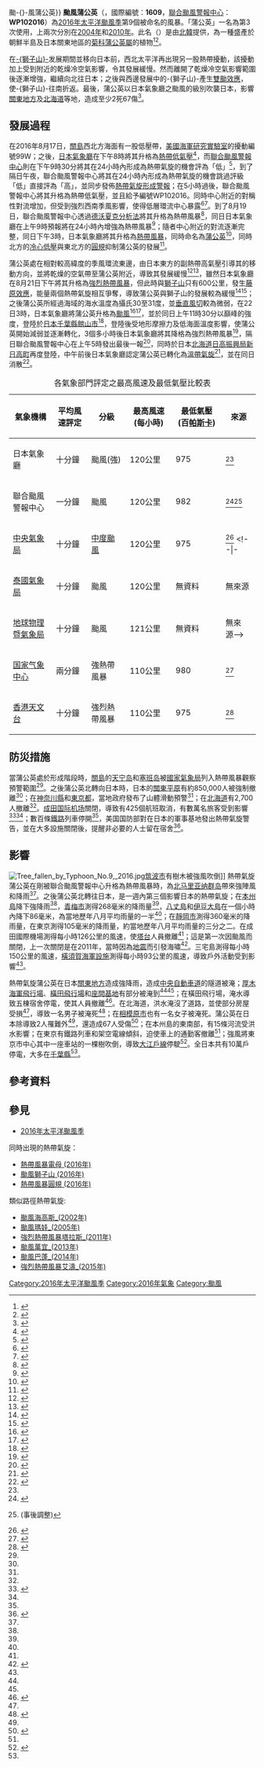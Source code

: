 {{NoteTA
|G1=Weather
|G2=TyphoonNew
|G3=TyphoonOld
|G4=地名
|G5=單位
|T=zh:颱風蒲公英 (2016年); zh-cn:强热带风暴蒲公英 (2016年); zh-hk:強烈熱帶風暴蒲公英 (2016年)<!--; zh-mo:颱風蒲公英 (2016年)-->; zh-tw:中度颱風蒲公英 (2016年);
|1=zh:颱風蒲公英; zh-cn:强热带风暴蒲公英; zh-hk:強烈熱帶風暴蒲公英<!--; zh-mo:颱風蒲公英-->; zh-tw:中度颱風蒲公英;
|2=zh-hans:台; zh-hant:台; zh-tw:臺
|3=zh:Typhoon Mindulle; zh-cn:Severe Tropical Storm Mindulle; zh-hk:Severe Tropical Storm Mindulle<!--; zh-mo:Typhoon Mindulle-->; zh-tw:Typhoon Mindulle;
|skin=typhoon
}}
{{About|2016年的颱風蒲公英|其他名為蒲公英的風暴|颱風蒲公英{{!}}颱-{}-風蒲公英}}
{{UTC+8}}
{{颱風基礎資訊
|颱風名稱 = 颱風蒲公英
|外文名稱 = Typhoon Mindulle
|外文語言 = 英文
|代表圖像 = Mindulle 2016-08-22 0345Z.jpg
|代表圖像名稱 = 即將登陸日本[[本州|本州]]的颱風蒲公英，圖片的左下角為[[颱風獅子山_(2016年)|熱帶風暴狮子山]]。
|形成日期 = 2016年8月17日
|消散日期 = 2016年8月23日
|十分鐘平均風速JMA = 65|JMA=knot
|十分鐘平均風速CWB = 33|CWB=m/s
|十分鐘平均風速KMA = <!--27-->|KMA=m/s
|十分鐘平均風速HKO = 110
|十分鐘平均風速SMG = <!--121-->
|十分鐘平均風速NCHMF = 
|十分鐘平均風速TMD = <!--65-->|TMD=knot
|二分鐘平均風速 = 30|NMC=m/s
|一分鐘平均風速 = 65|SSHS=knot<!--JTWC-->
|瞬間最大陣風 = 175<!--JMA-->
|最低氣壓 = 975<!--JMA-->
|財產損失 = 
|死傷人數 = 日本至少2死67傷
|影響地區 = [[日本|日本]]
|備註 = 
|颱風路徑圖 = Mindulle 2016 track.png
|風季年份 = 2016
|風季位置 = 太平洋
}}
'''颱風蒲公英'''（{{lang-en|'''Typhoon Mindulle'''}}，國際編號：'''1609'''，[[聯合颱風警報中心|聯合颱風警報中心]]：'''WP102016'''）為[[2016年太平洋颱風季|2016年太平洋颱風季]]第9個被命名的風暴。「蒲公英」一名為第3次使用，上兩次分別在[[颱風敏督利_(2004年)|2004年]]和[[熱帶風暴蒲公英_(2010年)|2010年]]。此名（{{lang|ko|민들레}}）是由[[北韓|北韓]]提供，為一種盛產於朝鮮半島及日本關東地區的[[菊科|菊科]][[蒲公英屬|蒲公英屬]]的植物<ref>{{cite web|url=http://www.hko.gov.hk/informtc/sound/tc_pronunciation2016_uc.htm#N.korea|title=熱帶氣旋名稱的意義|author=香港天文台|accessdate=2016-07-26|archive-url=https://web.archive.org/web/20160817211512/http://www.hko.gov.hk/informtc/sound/tc_pronunciation2016_uc.htm#N.korea#N.korea|archive-date=2016-08-17|dead-url=no}}</ref><ref>{{cite web|url=http://cwb.gov.tw/V7/knowledge/encyclopedia/ty007.htm|title=颱風百問——颱風是怎麼命名？|publisher=交通部中央氣象局|accessdate=2015-06-20|deadurl=yes|archiveurl=https://web.archive.org/web/20160531115722/http://www.cwb.gov.tw/V7/knowledge/encyclopedia/ty007.htm|archivedate=2016-05-31}}</ref>。

在[[颱風獅子山_(2016年)|-{獅子山}-]]发展期間並移向日本前，西北太平洋再出現另一股熱帶擾動，該擾動加上受到附近的乾燥冷空氣影響，令其發展緩慢。然而離開了乾燥冷空氣影響範圍後逐漸增強，繼續向北往日本；之後與西邊發展中的-{獅子山}-產生[[雙颱效應|雙颱效應]]，使-{獅子山}-往南折返。最後，蒲公英以日本氣象廳之颱風的級別吹襲日本，影響[[關東地方|關東地方]]及[[北海道|北海道]]等地，造成至少2死67傷<ref name="Global Catastrophe Recap August 2016">{{Cite web|url=http://thoughtleadership.aonbenfield.com/Documents/20160908-ab-analytics-if-august-global-recap.pdf|title=2016年8月全球災難概況|website=thoughtleadership.aonbenfield.com|publisher=Aon Benfield|access-date=2017-09-08|archive-url=https://web.archive.org/web/20170719062342/http://thoughtleadership.aonbenfield.com/Documents/20160908-ab-analytics-if-august-global-recap.pdf|archive-date=2017-07-19|dead-url=no}}{{en}}</ref>。

==發展過程==
在2016年8月17日，[[關島|關島]]西北方海面有一股低壓帶，[[美國海軍研究實驗室|美國海軍研究實驗室]]的擾動編號99W；之後，[[日本氣象廳|日本氣象廳]]在下午8時將其升格為[[熱帶低氣壓|熱帶低氣壓]]<ref>{{cite web|title=2016年8月17日12時海洋天氣警告|url=http://www.wis-jma.go.jp/cms/warning/2016/08/17/marine-weather-warning-for-gmdss-metarea-xi-2016-08-17t120000z/|website=WIS Portal – GISC Tokyo|publisher=Japan Meteorological Agency|accessdate=2016-08-22|date=2016-08-17|archive-url=https://web.archive.org/web/20160917031105/http://www.wis-jma.go.jp/cms/warning/2016/08/17/marine-weather-warning-for-gmdss-metarea-xi-2016-08-17t120000z/|archive-date=2016-09-17|dead-url=no}}{{en}}</ref>，而[[聯合颱風警報中心|聯合颱風警報中心]]則在下午9時30分將其在24小時內形成為熱帶氣旋的機會評為「低」<ref>{{cite web|url=http://www.webcitation.org/6jrT0YlV5|title=聯合颱風警報中心2016年8月17日13時30分天后展望|date=2016-08-17|accessdate=2019-01-21|archive-date=2019-01-25|archive-url=https://web.archive.org/web/20190125074404/http://www.webcitation.org/6jrT0YlV5|dead-url=no}}{{en}}</ref>，到了隔日午夜，聯合颱風警報中心將其在24小時內形成為熱帶氣旋的機會跳過評級「低」直接評為「高」，並同步發佈[[熱帶氣旋形成警報|熱帶氣旋形成警報]]；在5小時過後，聯合颱風警報中心將其升格為熱帶低氣壓，並且給予編號WP102016。同時中心附近的對稱性對流增加，但受到強烈西南季風影響，使得低層環流中心暴露<ref>{{cite web|title=熱帶氣旋形成警報|url=http://weather.noaa.gov/pub/data/raw/wt/wtpn21.pgtw..txt |publisher=聯合颱風警報中心|accessdate=2016-08-22 |archiveurl=https://www.webcitation.org/6jsiSdon8?url=http://gwydir.demon.co.uk/advisories/WTPN21-PGTW_201608171600.htm |archivedate=2016-08-19 |date=2016-08-17 |deadurl=yes }}{{en}}</ref><ref>{{cite web|title=熱帶性低氣壓WP102016 #1|url=http://weather.noaa.gov/pub/data/raw/wd/wdpn32.pgtw..txt |publisher=聯合颱風警報中心|accessdate=2016-08-22 |archiveurl=https://www.webcitation.org/6jrS6GNZA?url=http://gwydir.demon.co.uk/advisories/WDPN32-PGTW_201608172100.htm |archivedate=2016-08-18 |date=2016-08-17 |deadurl=yes }}{{en}}</ref>。到了8月19日，聯合颱風警報中心透過[[德沃夏克分析法|德沃夏克分析法]]將其升格為熱帶風暴<ref>{{cite web|title=熱帶風暴WP102016 #5 |url=http://weather.noaa.gov/pub/data/raw/wd/wdpn32.pgtw..txt |publisher=聯合颱風警報中心|accessdate=2016-08-22 |archiveurl=https://www.webcitation.org/6jt0TtPQe?url=http://gwydir.demon.co.uk/advisories/WDPN32-PGTW_201608182100.htm |archivedate=2016-08-19 |date=2016-08-18 |deadurl=yes }}{{en}}</ref>，同日日本氣象廳在上午9時預報將在24小時內增強為熱帶風暴<ref>{{cite web|url=http://www.webcitation.org/6jszoR0Sw|title=日本氣象廳熱帶氣旋分析|date=2016-08-17|accessdate=2019-01-21|archive-date=2019-01-25|archive-url=https://web.archive.org/web/20190125074404/http://www.webcitation.org/6jszoR0Sw|dead-url=no}}{{en}}</ref>；隨者中心附近的對流逐漸完整，同日下午3時，日本氣象廳將其升格為[[熱帶風暴|熱帶風暴]]，同時命名為[[蒲公英|蒲公英]]<ref>{{cite web|title=區域專責機構熱帶氣旋預報190600|url=http://weather.noaa.gov/pub/data/raw/wt/wtpq22.rjtd..txt |publisher=日本氣象廳|accessdate=2016-08-22 |archiveurl=https://www.webcitation.org/6jsznjh8k?url=http://gwydir.demon.co.uk/advisories/WTPQ22-RJTD_201608190600.htm |archivedate=2016-08-19 |date=2016-08-19 |deadurl=yes }}{{en}}</ref>，同時北方的[[冷心低壓|冷心低壓]]與東北方的[[熱帶風暴圓規_(2016年)|圓規]]抑制蒲公英的發展<ref>{{cite web|title=熱帶風暴WP102016 #7 |url=http://weather.noaa.gov/pub/data/raw/wd/wdpn32.pgtw..txt |publisher=聯合颱風警報中心|accessdate=2016-08-22 |archiveurl=https://www.webcitation.org/6jt0SiC3W?url=http://gwydir.demon.co.uk/advisories/WDPN32-PGTW_201608190900.htm |archivedate=2016-08-19 |date=2016-08-19 |deadurl=yes }}{{en}}</ref>。

蒲公英處在相對較高緯度的季風環流東邊，由日本東方的副熱帶高氣壓引導其的移動方向，並將乾燥的空氣帶至蒲公英附近，導致其發展緩慢<ref>{{cite web|title=熱帶性低氣壓WP102016 #11|url=http://weather.noaa.gov/pub/data/raw/wd/wdpn32.pgtw..txt |publisher=聯合颱風警報中心|accessdate=2016-08-22 |archiveurl=https://www.webcitation.org/6juZ6pvY6?url=http://gwydir.demon.co.uk/advisories/WDPN32-PGTW_201608200900.htm |archivedate=2016-08-20 |date=2016-08-20 |deadurl=yes }}{{en}}</ref><ref>{{cite web|title=熱帶風暴WP102016 #13 |url=http://weather.noaa.gov/pub/data/raw/wd/wdpn32.pgtw..txt |publisher=聯合颱風警報中心|accessdate=2016-08-22 |archiveurl=https://www.webcitation.org/6jwCAIQ7Z?url=http://gwydir.demon.co.uk/advisories/WDPN32-PGTW_201608202100.htm |archivedate=2016-08-21 |date=2016-08-20 |deadurl=yes }}{{en}}</ref>，雖然日本氣象廳在8月21日下午將其升格為[[強烈熱帶風暴|強烈熱帶風暴]]，但此時與[[颱風獅子山_(2016年)|獅子山]]只有600公里，發生[[藤原效應|藤原效應]]，能量兩個熱帶氣旋相互爭奪，導致蒲公英與獅子山的發展較為緩慢<ref>{{cite web|title=區域專責機構熱帶氣旋預報 210600 |url=http://weather.noaa.gov/pub/data/raw/wt/wtpq22.rjtd..txt |publisher=日本氣象廳|accessdate=2016-08-22 |archiveurl=https://www.webcitation.org/6jwBeBv5w?url=http://gwydir.demon.co.uk/advisories/WTPQ22-RJTD_201608210600.htm |archivedate=2016-08-21 |date=2016-08-21 |deadurl=yes }}{{en}}</ref><ref>{{cite web|title=熱帶風暴WP102016 #15|url=http://weather.noaa.gov/pub/data/raw/wd/wdpn32.pgtw..txt |publisher=聯合颱風警報中心|accessdate=2016-08-22 |archiveurl=https://www.webcitation.org/6jwCAIQ7Z?url=http://gwydir.demon.co.uk/advisories/WDPN32-PGTW_201608202100.htm |archivedate=2016-08-21 |date=2016-08-21 |deadurl=yes }}{{en}}</ref>；之後蒲公英所經過海域的海水溫度為攝氏30至31度，並[[风切变|垂直風切]]較為微弱，在22日3時，日本氣象廳將蒲公英升格為[[颱風|颱風]]<ref>{{cite web|title=熱帶風暴WP102016 #17 |url=http://weather.noaa.gov/pub/data/raw/wd/wdpn32.pgtw..txt |publisher=聯合颱風警報中心|accessdate=2016-08-22 |archiveurl=https://www.webcitation.org/6jwC8mU1I?url=http://gwydir.demon.co.uk/advisories/WDPN32-PGTW_201608212100.htm |archivedate=2016-08-21 |date=2016-08-21 |deadurl=yes }}{{en}}</ref><ref>{{cite web|title=區域專責機構熱帶氣旋預報 211800 |url=http://weather.noaa.gov/pub/data/raw/wt/wtpq22.rjtd..txt |publisher=日本氣象廳|accessdate=2016-08-22 |archiveurl=https://www.webcitation.org/6jwBcfIZo?url=http://gwydir.demon.co.uk/advisories/WTPQ22-RJTD_201608211800.htm |archivedate=2016-08-21 |date=2016-08-21 |deadurl=yes }}{{en}}</ref>，並於同日上午11時30分以巔峰的強度，登陸於[[日本|日本]][[千葉縣|千葉縣]][[館山市|館山市]]<ref>{{cite web|title=平成28年 颱風第9號情報 第37號 |url=http://www.jma.go.jp/jp/typh/D20160822034309477.html |publisher=日本氣象廳|accessdate=2016-08-22 |archiveurl=https://web.archive.org/web/20160822035530/http://www.jma.go.jp/jp/typh/D20160822034309477.html |archivedate=2016-08-22 |date=2016-08-22 |deadurl=yes }}{{ja}}{{en}}</ref>，登陸後受地形摩擦力及低海面溫度影響，使蒲公英開始減弱並逐漸轉化，3個多小時後日本氣象廳將其降格為強烈熱帶風暴<ref>{{cite web|url=http://www.webcitation.org/6jxb5MmRH|title==日本氣象廳2016年蒲公英颱風預報(世界協調時間22日6時)|date=2016-08-17|accessdate=2019-01-21|archive-date=2019-01-25|archive-url=https://web.archive.org/web/20190125074404/http://www.webcitation.org/6jxb5MmRH|dead-url=no}}{{en}}</ref>，隔日聯合颱風警報中心在上午5時發出最後一報<ref>{{cite web |title=熱帶性低氣壓WP102016 #21 |url=http://www.webcitation.org/6jzy4e6IJ |publisher=聯合颱風警報中心 |date=2016-08-22 |deadurl=yes |access-date=2019-01-21 |archive-url=https://web.archive.org/web/20190207014944/http://www.webcitation.org/6jzy4e6IJ |archive-date=2019-02-07 }}{{en}}</ref>，同時於日本[[北海道|北海道]][[日高振興局|日高振興局]][[新日高町|新日高町]]再度登陸，中午前後日本氣象廳認定蒲公英已轉化為[[溫帶氣旋|溫帶氣旋]]<ref name="taff2809sap">{{Cite web |url=http://www.jma-net.go.jp/sapporo/tenki/yohou/saigai/pdf/KishoH280820-0823.pdf |title=前線的天氣公報和平成28年11號颱風和9號颱風 |publisher=札幌管区気象台 |date=2016-08-30|accessdate=2016-09-29 |archive-url=https://web.archive.org/web/20161002101323/http://www.jma-net.go.jp/sapporo/tenki/yohou/saigai/pdf/KishoH280820-0823.pdf |archive-date=2016-10-02 |dead-url=no }}{{ja}}</ref>，並在同日消散<ref name="jam">{{cite web|url=http://agora.ex.nii.ac.jp/digital-typhoon/summary/wnp/s/201609.html.ja|title=數字颱風：颱風201609（MINDULLE） - 一般資料（大氣壓力/路線圖）|date=2016-08-24|access-date=2019-01-21|archive-url=https://web.archive.org/web/20190121232428/http://agora.ex.nii.ac.jp/digital-typhoon/summary/wnp/s/201609.html.ja|archive-date=2019-01-21|dead-url=no}}{{ja}}</ref>。

{| class="wikitable sortable"
|+ 各氣象部門評定之最高風速及最低氣壓比較表
! 氣象機構 !! 平均風速評定 !! 分級 !! 最高風速(每小時) !! 最低氣壓(百[[帕斯卡|帕斯卡]]) !! 來源
|-
| 日本氣象廳 || 十分鐘 || 颱風(強) || 120公里 || 975 || <ref name="jam"/>
|-
| 聯合颱風警報中心 || 一分鐘 || 颱風 || 120公里 || 982 || <ref>{{cite web|url=http://ftp.emc.ncep.noaa.gov/wd20vxt/hwrf-init/decks/bwp102016.dat|title=聯合颱風警報中心數據|date=2016-08-24|access-date=2017-03-03|archive-url=https://web.archive.org/web/20160823133255/http://ftp.emc.ncep.noaa.gov/wd20vxt/hwrf-init/decks/bwp102016.dat|archive-date=2016-08-23|dead-url=no}}{{en}}</ref><ref>{{cite web|url=http://www.metoc.navy.mil/jtwc/products/atcr/2016atcr.pdf|title=聯合颱風警報2016年報|date=2016-08-24|access-date=2019-01-21|archive-url=https://web.archive.org/web/20190121232553/http://www.metoc.navy.mil/jtwc/products/atcr/2016atcr.pdf|archive-date=2019-01-21|dead-url=no}}{{en}}(事後調整)</ref>
|-
| [[交通部中央氣象局|中央氣象局]] || 十分鐘 || [[中度颱風|中度颱風]] || 120公里 || 975 || <ref>{{cite web|url=http://rdc28.cwb.gov.tw/TDB/ntdb/pageControl/typhoon?list=2016|title=中央氣象局颱風資料庫(2016所有颱風)|date=2016-08-24|access-date=2019-01-21|archive-url=https://web.archive.org/web/20190121232426/http://rdc28.cwb.gov.tw/TDB/ntdb/pageControl/typhoon?list=2016|archive-date=2019-01-21|dead-url=yes}}</ref>
<!--找到來源前請勿解除隱藏--><!--|-
| [[大韓民國氣象廳|大韓民國氣象廳]] || 十分鐘 || 強烈熱帶風暴 || 95公里 || 無資料 || 無來源
|-
| [[泰國氣象局|泰國氣象局]] || 十分鐘 || 颱風 || 120公里 || 無資料 || 無來源
|-
| [[地球物理暨氣象局|地球物理暨氣象局]] || 十分鐘 || 颱風 || 121公里 || 無資料 || 無來源-->
|-
| [[国家气象中心|国家气象中心]] || 兩分鐘 || 強熱帶風暴 || 110公里 || 980 || <ref>{{Cite web|url=http://typhoon.nmc.cn/web.html|title=中央氣象台颱風網|accessdate=|author=|date=|publisher=|archive-url=https://web.archive.org/web/20180502133510/http://typhoon.nmc.cn/web.html|archive-date=2018-05-02|dead-url=no}}</ref>
|-
| [[香港天文台|香港天文台]] || 十分鐘 || 強烈熱帶風暴 || 110公里 || 975 || <ref>{{cite web|url=http://www.hko.gov.hk/publica/tc/TC2016.pdf|title=香港天文台2016年熱帶氣旋年報|date=2017-11-24|access-date=2019-01-21|archive-url=https://web.archive.org/web/20181010141325/http://www.hko.gov.hk/publica/tc/TC2016.pdf|archive-date=2018-10-10|dead-url=no}}</ref>
|}

==防災措施==
當蒲公英處於形成階段時，[[關島|關島]]的[[天宁岛|天宁岛]]和[[塞班岛|塞班岛]]被[[国家气象局_(美国)|國家氣象局]]列入熱帶風暴觀察預警範圍<ref name="blog"/>。之後蒲公英北轉向日本時，日本的[[關東平原|關東平原]]有約850,000人被強制撤離<ref name="blog"/>；在[[神奈川縣|神奈川縣]]和[[東京都|東京都]]，當地政府發布了山體滑動預警<ref name="ss822"/>；在[[北海道|北海道]]有2,700人撤離<ref name="afp824"/>。[[成田国际机场|成田国际机场]]關閉，導致有425個航班取消，有數萬名旅客受到影響<ref name="gulf">{{cite news|author=Steff Gaulter|newspaper=Gulf Times|title=風暴蒲公英影響日本|date=2016-08-28|accessdate=2016-08-28|url=http://www.gulf-times.com/story/509801/Multiple-storms-batter-Japan|archive-url=https://web.archive.org/web/20160827224022/http://www.gulf-times.com/story/509801/Multiple-storms-batter-Japan|archive-date=2016-08-27|dead-url=no}}{{en}}</ref><ref name="ss822" />；數百條[[JR|鐵路]]列車停開<ref name="ss822" />，美国国防部對在日本的軍事基地發出熱帶氣旋警告，並在大多設施關閉後，提醒非必要的人士留在宿舍<ref name="blog">{{cite web|author=Dave Ornauer|title=熱帶性低氣壓10W(蒲公英)最後警告)|date=August 2016|series=Storm Tracker|accessdate=2016-08-28|url=http://www.stripes.com/blogs/pacific-storm-tracker/pacific-storm-tracker-1.257110/tropical-depression-10w-mindulle-22-final-1.424446|archive-url=https://web.archive.org/web/20160825165325/http://www.stripes.com/blogs/pacific-storm-tracker/pacific-storm-tracker-1.257110/tropical-depression-10w-mindulle-22-final-1.424446|archive-date=2016-08-25|dead-url=no}}{{en}}</ref>。

==影響==
[[File:Tree_fallen_by_Typhoon_No.9,_2016.jpg|thumb]][[筑波市|筑波市]]有樹木被強風吹倒]]
熱帶氣旋蒲公英在剛被聯合颱風警報中心升格為熱帶風暴時，為[[北马里亚纳群岛|北马里亚纳群岛]]帶來強陣風和降雨<ref name="blog"/>。之後蒲公英北轉往日本，是一週內第三個影響日本的熱帶氣旋；在[[本州|本州島]]降下強降雨<ref name="gulf"/>，[[青梅市|青梅市]]測得268毫米的降雨量<ref name="blog"/>，[[八丈島|八丈島]]和[[伊豆大島|伊豆大島]]在一個小時內降下86毫米，為當地歷年八月平均雨量的一半<ref name="gulf"/>；在[[靜岡市|靜岡市]]測得360毫米的降雨量，在東京測得105毫米的降雨量，約當地歷年八月平均雨量的三分之二。在成田國際機場測得每小時126公里的風速，使[[塔台|塔台]]人員撤離<ref name="gulf"/>；這是第一次因颱風而關閉，上一次關閉是在2011年，當時因為[[2011年日本東北地方太平洋近海地震|地震]]而引發海嘯<ref name="ss822">{{cite news|author=Dave Ornauer|publisher=Stars and Stripes|title=風暴影響美軍在日本的基地|accessdate=2016-08-28|url=http://www.stripes.com/news/storm-locks-down-us-military-bases-in-japan-1.424937|archive-url=https://web.archive.org/web/20160826122203/http://www.stripes.com/news/storm-locks-down-us-military-bases-in-japan-1.424937|archive-date=2016-08-26|dead-url=no}}{{en}}</ref>。三宅島測得每小時150公里的風速，[[橫須賀海軍設施|橫須賀海軍設施]]測得每小時93公里的風速，導致戶外活動受到影響<ref name="ss822"/>。

熱帶氣旋蒲公英在日本[[關東地方|關東地方]]造成強降雨，造成[[中央自動車道|中央自動車道]]的隧道被淹；[[厚木海軍飛行場|厚木海軍飛行場]]、[[橫田飛行場|橫田飛行場]]和[[座間基地|座間基地]]有部分被淹到<ref name="blog"/><ref name="ss822"/>；在橫田飛行場，淹水導致五棟宿舍停電，使其人員撤離<ref>{{cite news|author=Aaron Kidd|publisher=Stars and Stripes|date=2016-08-23|accessdate=2016-08-28|title=五棟宿舍因洪水而停電，人員撤離。|url=http://japan.stripes.com/news/floods-power-outage-force-some-yokota-residents-evacuate|archive-url=https://web.archive.org/web/20160921174044/http://japan.stripes.com/news/floods-power-outage-force-some-yokota-residents-evacuate|archive-date=2016-09-21|dead-url=yes}}{{en}}</ref>。在北海道，洪水淹沒了道路，並使部分房屋受損<ref name="afp824"/>，導致一名男子被淹死<ref>{{cite news|publisher=CNN|title=熱帶風暴蒲公英威脅日本|date=2016-08-21|accessdate=2016-08-28|url=http://newsok.com/tropical-storm-mindulle-threatens-japan/article/feed/1062108|author=Ben Westcott|author2=Rachel Aissen}}{{en}}</ref>；在[[相模原市|相模原市]]也有一名女子被淹死。蒲公英在日本除導致2人罹難外<ref name="afp824"/>，還造成67人受傷<ref name="nhk1">{{cite web|url=http://www3.nhk.or.jp/news/html/20160822/k10010647591000.html?utm_int=nsearch_contents_search-items_015|title=颱風第九號侵襲關東，造成一死六十七傷|date=2016-08-23|publisher=[[日本放送協会|日本放送協会]]|accessdate=2016-08-29|archiveurl=https://web.archive.org/web/20160829065509/http://www3.nhk.or.jp/news/html/20160822/k10010647591000.html|archivedate=2016年8月29日}}{{ja}}</ref>；在本州島的東南部，有15條河流受洪水影響；在東京有鐵路列車和架空電線傾斜，迫使車上的通勤客撤離<ref name="ss822"/>；強風將東京市中心其中一座車站的一棵樹吹倒，導致[[大江戶線|大江戶線]]停駛<ref name="afp824">{{cite news|newspaper=Saudi Gazette|title=颱風在日本北部降下大雨|accessdate=2016-08-28|url=http://saudigazette.com.sa/world/asia/typhoon-dumps-heavy-rain-northern-japan/|archive-url=https://web.archive.org/web/20160824140304/http://saudigazette.com.sa/world/asia/typhoon-dumps-heavy-rain-northern-japan/|archive-date=2016-08-24|dead-url=no}}{{en}}</ref>。全日本共有10萬戶停電，大多在[[千葉縣|千葉縣]]<ref name="ss822"/>。

==參考資料==
{{reflist|3}}

==參見==
{{portal phs}}
{{Commons category|Typhoon Mindulle (2016)}}
*[[2016年太平洋颱風季|2016年太平洋颱風季]]

同時出現的熱帶氣旋：
*[[熱帶風暴電母_(2016年)|熱帶風暴電母 (2016年)]]
*[[颱風獅子山_(2016年)|颱風獅子山 (2016年)]]
*[[熱帶風暴圓規_(2016年)|熱帶風暴圓規 (2016年)]]

類似路徑熱帶氣旋:
*[[颱風海高斯_(2002年)|颱風海高斯_(2002年)]]
*[[颱風瑪娃_(2005年)|颱風瑪娃_(2005年)]]
*[[強烈熱帶風暴塔拉斯_(2011年)|強烈熱帶風暴塔拉斯_(2011年)]]
*[[颱風萬宜_(2013年)|颱風萬宜_(2013年)]]
*[[颱風巴蓬_(2014年)|颱風巴蓬_(2014年)]]
*[[強烈熱帶風暴艾濤_(2015年)|強烈熱帶風暴艾濤_(2015年)]]

{{2016 Pacific typhoon season buttons}}
[[Category:2016年太平洋颱風季|Category:2016年太平洋颱風季]]
[[Category:2016年氣象|Category:2016年氣象]]
[[Category:颱風|Category:颱風]]